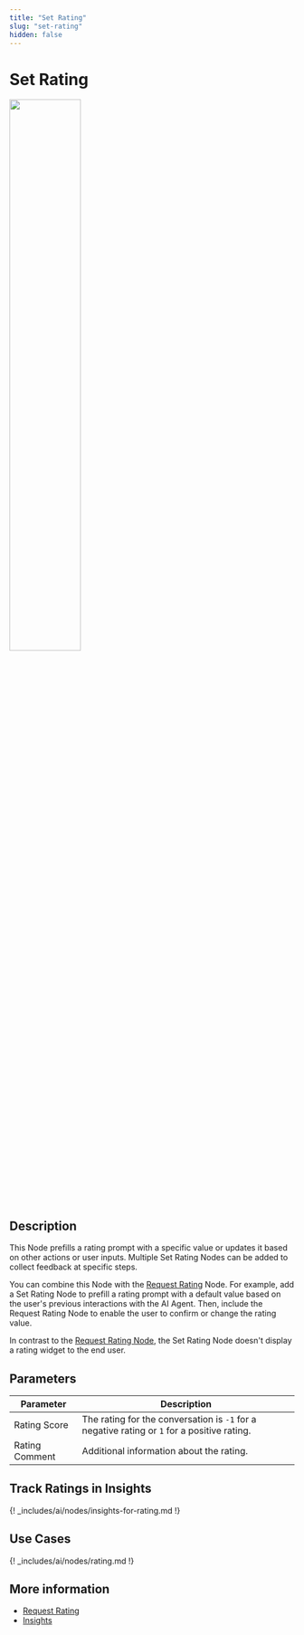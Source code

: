 ```yaml
---
title: "Set Rating"
slug: "set-rating"
hidden: false
---
```


# Set Rating

<Frame>
  <img class="image-center" src="../../../../../_assets/ai/build/node-reference/analytics/set-rating.png" width="50%" />
</Frame>

## Description

This Node prefills a rating prompt with a specific value or updates it based on other actions or user inputs. Multiple Set Rating Nodes can be added to collect feedback at specific steps.

You can combine this Node with the [Request Rating](request-rating.md) Node.
For example,
add a Set Rating Node
to prefill a rating prompt with a default value based on the user's previous interactions with the AI Agent. Then,
include the Request Rating Node to enable the user to confirm or change the rating value.

In contrast to the [Request Rating Node](request-rating.md), the Set Rating Node doesn't display a rating widget to the end user.

## Parameters

| Parameter      | Description                                                                                 |
|----------------|---------------------------------------------------------------------------------------------|
| Rating Score   | The rating for the conversation is `-1` for a negative rating or `1` for a positive rating. |
| Rating Comment | Additional information about the rating.                                                    |

## Track Ratings in Insights

{! _includes/ai/nodes/insights-for-rating.md !}

## Use Cases

{! _includes/ai/nodes/rating.md !}

## More information

- [Request Rating](request-rating.md)
- [Insights](../../../../insights/overview.md) 